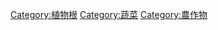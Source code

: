 {{Commonscat|Root vegetables}}

[[Category:植物根|Category:植物根]]
[[Category:蔬菜|Category:蔬菜]]
[[Category:農作物|Category:農作物]]